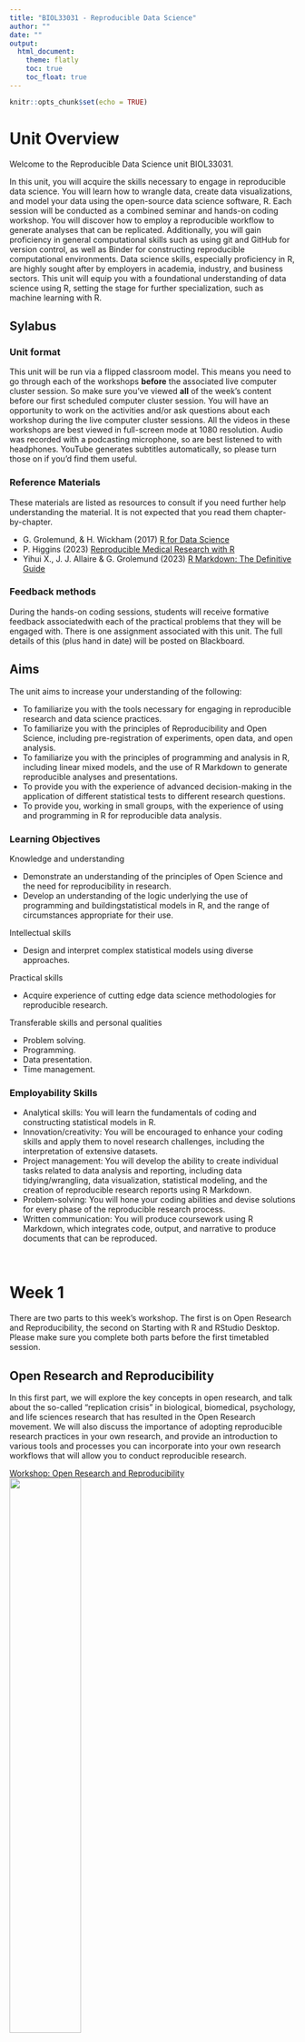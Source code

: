 ```yaml
---
title: "BIOL33031 - Reproducible Data Science"
author: ""
date: ""
output: 
  html_document:
    theme: flatly
    toc: true
    toc_float: true  
---
```


```r
knitr::opts_chunk$set(echo = TRUE)
```

# Unit Overview
Welcome to the Reproducible Data Science unit BIOL33031.

In this unit, you will acquire the skills necessary to engage in reproducible data science. You will learn how to wrangle data, create data visualizations, and model your data using the open-source data science software, R. Each session will be conducted as a combined seminar and hands-on coding workshop. You will discover how to employ a reproducible workflow to generate analyses that can be replicated. Additionally, you will gain proficiency in general computational skills such as using git and GitHub for version control, as well as Binder for constructing reproducible computational environments. Data science skills, especially proficiency in R, are highly sought after by employers in academia, industry, and business sectors. This unit will equip you with a foundational understanding of data science using R, setting the stage for further specialization, such as machine learning with R.

## Sylabus

### Unit format
This unit will be run via a flipped classroom model. This means you need to go through each of the workshops **before** the associated live computer cluster session. So make sure you've viewed **all** of the week's content before our first scheduled computer cluster session. You will have an opportunity to work on the activities and/or ask questions about each workshop during the live computer cluster sessions.  All the videos in these workshops are best viewed in full-screen mode at 1080 resolution. Audio was recorded with a podcasting microphone, so are best listened to with headphones. YouTube generates subtitles automatically, so please turn those on if you'd find them useful. 

<!--
### Workshops
This unit will consist of workshops spread across 6 weeks - each workshop will involve a mix of seminar and hands-on programming. The workshops are as follows:

[Workshop: Open Research and Reproducibility](./workshops/Wk1-01_open_research_and_reproducibility/knitted_workshop/01_open_research_and_reproducibility.html)  
[Workshop: Open source software](./workshops/Wk6-24_open_source/knitted_workshop/24_open_source.html)  
[Workshop: Getting Started with R](./workshops/Wk1-02_starting_with_r/knitted_workshop/02_starting_with_r.html)  
[Workshop: Data Wrangling](./workshops/Wk2-03_data_wrangling/knitted_workshop/03_data_wrangling.html)  
[Workshop: Summarising your data](./workshops/Wk2-04_summarising_your_data/knitted_workshop/04_summarising_your_data.html)  
[Workshop: Data visualisation](./workshops/Wk2-06_data_visualisation/knitted_workshop/06_data_visualisation)  
[Workshop: Regression Part 1](./workshops/Wk3-09_glm_regression_pt1/knitted_workshop/09_glm_regression_pt1.html)  
[Workshop: Regression Part 2](./workshops/Wk3-10_glm_regression_pt2/knitted_workshop/10_glm_regression_pt2.html)  
[Workshop: ANOVA Part 1](./workshops/Wk4-11_glm_anova_pt1/knitted_workshop/11_glm_anova_pt1.html)  
[Workshop: ANOVA Part 2](./workshops/Wk4-12_glm_anova_pt2/knitted_workshop/12_glm_anova_pt2.html)  
[Workshop: Mixed-effects models Part 1](./workshops/Wk5-15_mixed_models_pt1/knitted_workshop/15_mixed_models_pt1.html)  
[Workshop: Mixed-effects models Part 2](./workshops/Wk5-16_mixed_models_pt2/knitted_workshop/16_mixed_models_pt2.html)  
[Workshop: Introduction to R Markdown](./workshops/Wk5-19_introduction_to_r_markdown/knitted_workshop/19_introduction_to_r_markdown.html)  
[Workshop: Experimental Power](./workshops/Wk6-13_experimental_power/knitted_workshop/13_experimental_power.html)  
[Workshop: The Open Research Movement](./workshops/Wk6-open_research_movement/knitted_workshop/open_research_movement.html)  
[Workshop: ChatGPT](./workshops/Wk6-ChatGPT/knitted_workshop/ChatGPT.html)  
[Workshop: Binder](./23_introduction_to_binder/knitted_workshop/23_introduction_to_binder.html)
-->

<!--1. Reproducibility and R
2. The Linear Model (Regression)
3. The Linear Model (ANOVA)
4. Mixed Models
5. Data Simulation and Advanced Data Visualisation
6. Reproducible Computational Environments and Presentations
-->
### Reference Materials
These materials are listed as resources to consult if you need further help understanding the material. It is not expected that you read them chapter-by-chapter.

* G. Grolemund, & H. Wickham (2017) [R for Data Science](https://r4ds.had.co.nz)  
* P. Higgins (2023) [Reproducible Medical Research with R](https://bookdown.org/pdr_higgins/rmrwr/)  
* Yihui X., J. J. Allaire & G. Grolemund (2023) [R Markdown: The Definitive Guide](https://bookdown.org/yihui/rmarkdown/)  


### Feedback methods
During the hands-on coding sessions, students will receive formative feedback associatedwith each of the practical problems that they will be engaged with. There is one assignment associated with this unit. The full details of this (plus hand in date) will be posted on Blackboard.

## Aims
The unit aims to increase your understanding of the following:

* To familiarize you with the tools necessary for engaging in reproducible research and data science practices.
* To familiarize you with the principles of Reproducibility and Open Science, including pre-registration of experiments, open data, and open analysis.
* To familiarize you with the principles of programming and analysis in R, including linear mixed models, and the use of R Markdown to generate reproducible analyses and presentations.
* To provide you with the experience of advanced decision-making in the application of different statistical tests to different research questions.
* To provide you, working in small groups, with the experience of using and programming in R for reproducible data analysis.

### Learning Objectives

Knowledge and understanding

* Demonstrate an understanding of the principles of Open Science and the need for reproducibility in research.
* Develop an understanding of the logic underlying the use of programming and buildingstatistical models in R, and the range of circumstances appropriate for their use.

Intellectual skills

* Design and interpret complex statistical models using diverse approaches.

Practical skills

* Acquire experience of cutting edge data science methodologies for reproducible research.

Transferable skills and personal qualities

* Problem solving.
* Programming.
* Data presentation.
* Time management.

### Employability Skills
* Analytical skills: You will learn the fundamentals of coding and constructing statistical models in R.
* Innovation/creativity: You will be encouraged to enhance your coding skills and apply them to novel research challenges, including the interpretation of extensive datasets.
* Project management: You will develop the ability to create individual tasks related to data analysis and reporting, including data tidying/wrangling, data visualization, statistical modeling, and the creation of reproducible research reports using R Markdown.
* Problem-solving: You will hone your coding abilities and devise solutions for every phase of the reproducible research process.
* Written communication: You will produce coursework using R Markdown, which integrates code, output, and narrative to produce documents that can be reproduced.



&nbsp; &nbsp;  

# Week 1

There are two parts to this week's workshop. The first is on Open Research and Reproducibility, the second on Starting with R and RStudio Desktop. Please make sure you complete both parts before the first timetabled session. 

## Open Research and Reproducibility

In this first part, we will explore the key concepts in open research, and talk about the so-called "replication crisis" in biological, biomedical, psychology, and life sciences research that has resulted in the Open Research movement. We will also discuss the importance of adopting reproducible research practices in your own research, and provide an introduction to various tools and processes you can incorporate into your own research workflows that will allow you to conduct reproducible research.

[Workshop: Open Research and Reproducibility  
![](images/open_research.png){width=50%}](./workshops/Wk1-01_open_research_and_reproducibility/knitted_workshop/01_open_research_and_reproducibility.html)

&nbsp; &nbsp;  


## Open Source Software

This workshop provides a very brief overview of open source software, the use of which is arguably key for researchers to be able to adopt open and reproducible research workflows. To view this part, just click on the link or image below.

[Workshop: Open source software   
![](images/open_source.png){width=50%}](./workshops/Wk6-24_open_source/knitted_workshop/24_open_source.html)

&nbsp; &nbsp;  


## Starting with R and RStudio Desktop

In the second part, you will be introduced to R (the language) and RStudio Desktop (the environment we use to interact with the language). There is also a link to a great talk by the founder of RStudio, J.J. Alaire. At the end there is a video which will show you how to run your first R script.

[Workshop: Getting Started with R  
![](images/starting_with_r.png){width=50%}](./workshops/Wk1-02_starting_with_r/knitted_workshop/02_starting_with_r.html)
&nbsp; &nbsp;  

&nbsp;&nbsp;

# Week 2

There are three parts to this week's workshop The first part is on Data Wrangling, the second on Summarising Your Data, and the third on Data Visualisation.

## Data Wrangling

Data wrangling plays a crucial role in reproducible data analysis as it ensures the integrity and consistency of the dataset, enabling researchers and others following up on their work to generate trustworthy and replicable results. However, it often remains overlooked due to its time-consuming nature and the temptation to focus primarily on downstream analysis, potentially compromising the reproducibility and reliability of the entire data science workflow.

The first part will introduce you to a number of key packages known as the `tidyverse` These packages contain a large number of functions for working with data in tidy format. By making our data wrangling reproducible (i.e., by coding it in R), we can easily re-run this stage of our analysis pipeline as new data gets added.

[Workshop: Data Wrangling  
![](images/data_wrangling.png){width=50%}](./workshops/Wk2-03_data_wrangling/knitted_workshop/03_data_wrangling.html)

&nbsp;&nbsp;

## Summarising Your Data

Once you have completed this first part and have your R script up and running, click on the link or image below for the second part where you'll learn how to aggregate and summarise your data.  


[Workshop: Summarising your data  
![](images/summarising_your_data.png){width=50%}](./workshops/Wk2-04_summarising_your_data/knitted_workshop/04_summarising_your_data.html)

&nbsp; &nbsp;  


## Data Visualisation

In part three, we will explore the basics of Data Visualization using R. You'll have the opportunity to write an R script on your own computer that will generate some nice data visualisations. Using R for data visualisation makes reproducibility easier by making the path from raw data to figures completely transparent. An added advantage is the ability to regenerate figures as new data becomes available. R's many visualization tools and its compatibility with reproducible documents, like R Markdown (which we will cover later), also help keep research transparent.

[Workshop: Data visualisation   
![](images/data_vis.png){width=50%}](./workshops/Wk2-06_data_visualisation/knitted_workshop/06_data_visualisation)

&nbsp;&nbsp;

# Week 3

Choosing the right statistical model is crucial for reproducibility because it directly affects the validity of research findings. An appropriate model ensures that the data analysis accurately reflects the underlying relationships in the data, reducing the risk of erroneous conclusions. Additionally, a well-chosen model makes it easier for others to replicate the research, enhancing transparency and the ability to validate results independently.

Over the next several workshops, we will look at how to use R to perform different analyses commonly used biology, biomedical sciences and psychology. This will give you the opportunity to practice performing analyses you may already be familiar with from other software packages, but in a way that facilitates incorporation into an open and reproducible workflow.

We will first examine Simple Linear Regression (where you build a linear model to predict an outcome variable on the basis of a predictor variable). Next, we will move onto Multiple Linear Regression (where you build a linear model to predict an outcome variable on the basis of a number of predictor variables).

## Regression Part 1

In part one we will explore Simple Regression in the context of the General Linear Model (GLM). You will also have the opportunity to build some regression models where you predict an outcome variable on the basis of one predictor. You will also learn how to run model diagnostics to ensure you are not violating any key assumptions of regression.

[Workshop: Regression Part 1   
![](images/glm_regression_pt1.png){width=50%}](./workshops/Wk3-09_glm_regression_pt1/knitted_workshop/09_glm_regression_pt1.html)

&nbsp;&nbsp;

## Regression Part 2

In part two we will explore Multiple Regression in the context of the General Linear Model (GLM). Multiple Regressions builds on Simple Regression, except that having one predictor (as is the case with Simple Regression) we will be dealing with multiple predictors. Again, you will have the opportunity to build some regression models and use various methods to decide which one is 'best'. You will also learn how to run model diagnostics for these models as you did in the case of Simple Regression.

[Workshop: Regression Part 2  
![](images/glm_regression_pt2.png){width=50%}](./workshops/Wk3-10_glm_regression_pt2/knitted_workshop/10_glm_regression_pt2.html)

&nbsp;&nbsp;

# Week 4

This week we will cover how to perform Analysis of Variance (ANOVA), Analysis of Covariance (ANCOVA), and show how they are both special cases of the General Linear Model covered in the previous workshops.

## ANOVA Part 1

In part one we will explore Analysis of Variance (ANOVA) in the context of model building in R for between participants designs, repeated measures designs, and factorial designs. You will learn how to use the `{afex}` package for building models with Type III Sums of Squares, and the `{emmeans}` package to conduct follow up tests to explore main effects and interactions.

[Workshop: ANOVA Part 1  
![](images/glm_anova_pt1.png){width=50%}](./workshops/Wk4-11_glm_anova_pt1/knitted_workshop/11_glm_anova_pt1.html)

&nbsp;&nbsp;

## ANOVA Part 2 (ANCOVA)

In part two we will explore Analysis of Covariance (ANCOVA). We will also examine ANOVA and ANCOVA as special cases of regression and see how we can build both via a linear model. By then doing this yourselves, you wil hopefully be convinced that ANOVA and regression are really the same thing.


[Workshop: ANOVA Part 2   
![](images/glm_anova_pt2.png){width=50%}](./workshops/Wk4-12_glm_anova_pt2/knitted_workshop/12_glm_anova_pt2.html)

&nbsp;&nbsp;

# Week 5

There are three parts to this week's content. The first part introduces R Markdown, a tool for incorporating R analyses directly into documents. We will then look at Binder as a tool for making reproducible analysis environments. Finally, we will discuss experimental power, and important element in the design and analysis of experiments.

<!--
## Mixed Models Part 1

In this first part we will see how mixed models combine aspects of linear regression (for model fitting) while circumventing the need for observations to be independent of each other. We will also examine how we model the influence of random effects in our mixed models, and see how mixed models can cope with unbalanced designs and missing data.

[Workshop: Mixed-effects models Part 1   
![](images/mixed_models_pt1.png){width=50%}](./workshops/Wk5-15_mixed_models_pt1/knitted_workshop/15_mixed_models_pt1.html)


&nbsp;&nbsp;

## Mixed Models Part 2

In the second part we will examine mixed models for factorial designs, and explore how to model non-continuous dependent variables (e.g., binary and ordinal outcome variables) using the `glmer()` family of mixed models.

&nbsp;  

[Workshop: Mixed-effects models Part 2   
![](images/mixed_models_pt2.png){width=50%}](./workshops/Wk5-16_mixed_models_pt2/knitted_workshop/16_mixed_models_pt2.html)

&nbsp;  


&nbsp;&nbsp;
-->

## R Markdown

R Markdown is a document format that combines code, text, and output (such as tables and graphs) into a single document (`.html`, `.pdf`, or `.docx`) using the R language. It is widely used in data analysis and reporting. R Markdown is a valuable tool for reproducible data science as it allows researchers to seamlessly integrate code, data, and narrative explanations into a single document. This not only enhances the transparency and documentation of the analysis process but also enables others to easily replicate and build upon the work, promoting reproducibility in data-driven research.

Reports written using R Markdown allow you to combine narrative that you've written alongside R code chunks, and the output associated with those code chunks all in one `knitted` document. The final assessment for this unit needs to be produced using R Markdown, and you need to submit the `.html` file you generate using R Markdown via Blackboard. This workshop will teach you how to do just that.

&nbsp;  

[Workshop: Introduction to R Markdown   
![](images/introduction_to_r_markdown.png){width=50%}](./workshops/Wk5-19_introduction_to_r_markdown/knitted_workshop/19_introduction_to_r_markdown.html)

&nbsp;&nbsp;


## Binder
This workshop will introduce you to Binder, a tool for allowing you to reproduce your computational environment, as well as your code and data, and share all of these with a collaborator via a simple web link.

[Workshop: Binder   
![](images/binder.png){width=50%}](./23_introduction_to_binder/knitted_workshop/23_introduction_to_binder.html)

## Experimental Power

This workshop covers experimental power (and why it is important). One of the insights revealed by the "replication crisis" is that very often research is underpowered for the effect size of interest (i.e., even if the effect is there, your experiment is unlikely to find it). Many of the issues stem from researchers not spending sufficient time considering the power aspects of their research design. In this workshop, we will look at an overview of some of the issues - just click on the link or image below to view this:


[Workshop: Experimental Power   
![](images/experimental_power.png){width=50%}](./workshops/Wk6-13_experimental_power/knitted_workshop/13_experimental_power.html)

&nbsp; &nbsp;  

# Week 6
In this final week, we will revisit the Open Research Movement, exploring how its principles have influenced scientific practices, and its significance in fostering transparency and collaboration within the research community. We will also look at the role of ChatGPT in analysing data in R and in reproducible data science in general.

## The Open Research Movement
In this last session on the Open Research Movement, we will focus on practical approaches and tools available for to conducting open science--including those available at The University of Manchester.


[Workshop: The Open Research Movement   
![](images/open_research_movement.png){width=50%}](./workshops/Wk6-open_research_movement/knitted_workshop/open_research_movement.html)


## ChatGPT for R and Reproducible Data Science
We will also have a brief look at ChatGPT, a large language model (LLM) powered artificial intelligence (AI) tool that is changing the way we synthesise, process, analyse and communicate information and data.

&nbsp; &nbsp;  

[Workshop: ChatGPT   
![](images/ChatGPT.png){width=50%}](./workshops/Wk6-ChatGPT/knitted_workshop/ChatGPT.html)

&nbsp; &nbsp;  

# Bonus content

The 'bonus content' material included below is included as some of you may find it beneficial when conducting your MSci projects.

## Mixed-Effects Models

In this first part we will see how mixed models combine aspects of linear regression (for model fitting) while circumventing the need for observations to be independent of each other. We will also examine how we model the influence of random effects in our mixed models, and see how mixed models can cope with unbalanced designs and missing data.

[Workshop: Mixed-effects models Part 1   
![](images/mixed_models_pt1.png){width=50%}](./workshops/Wk5-15_mixed_models_pt1/knitted_workshop/15_mixed_models_pt1.html)

In the second part we will examine mixed models for factorial designs, and explore how to model non-continuous dependent variables (e.g., binary and ordinal outcome variables) using the `glmer()` family of mixed models.  

[Workshop: Mixed-effects models Part 2   
![](images/mixed_models_pt2.png){width=50%}](./workshops/Wk5-16_mixed_models_pt2/knitted_workshop/16_mixed_models_pt2.html)


&nbsp;&nbsp;
&nbsp;&nbsp;

# Technical Details
Original material: The material in this workshop were originally created using open source where possible using an [Entroware Apollo laptop](https://www.entroware.com/store/) running [GNU/Linux distro Ubuntu 20.04 LTS (Focal Fossa)](https://releases.ubuntu.com/20.04/).  The audio was captured with a [Fifine USB Podcasting microphone](https://www.amazon.co.uk/Condenser-Microphone-Recording-Interface-Power-K669/dp/B01N034RTC/ref=sr_1_1_sspa?crid=141Z8ED4VGCVD&dchild=1&keywords=fifine+usb+podcast+condenser+microphone&qid=1594989611&sprefix=fifne+usb%2Caps%2C162&sr=8-1-spons&psc=1&spLa=ZW5jcnlwdGVkUXVhbGlmaWVyPUFFMzAxOE5DUDJIREwmZW5jcnlwdGVkSWQ9QTA4MzA2NjIxVU40MlhNMFNCTDhWJmVuY3J5cHRlZEFkSWQ9QTA5NDI2OTQxOFY0R002UVJBS1AzJndpZGdldE5hbWU9c3BfYXRmJmFjdGlvbj1jbGlja1JlZGlyZWN0JmRvTm90TG9nQ2xpY2s9dHJ1ZQ==) and the video with a [Razer Kiyo webcam](https://www.amazon.co.uk/Razer-Streaming-Adjustable-Brightness-Microphone/dp/B076QK6489/ref=sr_1_3?dchild=1&keywords=razer+kiyo&qid=1594989677&sr=8-3). The audio and video were recorded using [Open Broadcast Software](https://obsproject.com/) and edited using [Shotcut](https://shotcut.org/). The R code was written using [R 3.6.3](https://www.r-project.org/), and run in the [RStudio Desktop IDE](https://rstudio.com/products/rstudio/download/) version 1.3.959. Ubuntu 20.04 LTS (Focal Fossa), OBS, Shotcut, R, and RStudio Desktop are all [open source](https://en.wikipedia.org/wiki/Open-source_software).

The structure for this unit was inspired by the [Sharing At Short Notice](https://rstudio.com/resources/webinars/sharing-on-short-notice-how-to-get-your-materials-online-with-r-markdown/) webinar by Alison Hill and Desirée De Leon.

The repo for each workshop can be accessed via the 'Improve this Workshop' link at the bottom of each workshop page. The workshops and this website were all written using [R Markdown](https://rmarkdown.rstudio.com/) and the website is hosted on [GitHub Pages](https://www.github.com/) via deployment from [this GitHub repository](https://github.com/dannagifford/MSci_BIOL33031), which was forked from [the original repository](https://github.com/ajstewartlang/MSci_BIOL33031).

The source code for each of the Workshops above is licensed under the [MIT license](https://opensource.org/licenses/MIT), and the lecture content under [CC-BY](https://creativecommons.org/licenses/by/4.0/).

Updates in 2023: The unit was updated using Ubuntu 20.04.5 LTS (Focal Fossa), including R 4.2.2, [gedit](https://wiki.gnome.org/Apps/Gedit) (3.36.2) and various Unix utilities ([grep](https://www.gnu.org/software/grep/), [sed](https://www.gnu.org/software/sed/)) run using [BASH](https://www.gnu.org/software/bash/).

